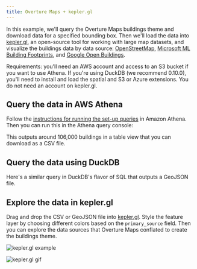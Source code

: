 ```yaml
---
title: Overture Maps + kepler.gl
---
```



In this example, we'll query the Overture Maps buildings theme and download data for a specified bounding box. Then we'll load the data into [kepler.gl](https://kepler.gl/demo), an open-source tool for working with large map datasets, and visualize the buildings data by data source: [OpenStreetMap](https://wiki.openstreetmap.org/wiki/Key:building), [Microsoft ML Building Footprints](https://github.com/microsoft/GlobalMLBuildingFootprints), and [Google Open Buildings](https://sites.research.google/open-buildings/).

Requirements: you'll need an AWS account and access to an S3 bucket if you want to use Athena. If you're using DuckDB (we recommend 0.10.0), you'll need to install and load the spatial and S3 or Azure extensions. You do not need an account on kepler.gl.

## Query the data in AWS Athena

Follow the [instructions for running the set-up queries](/getting-data/cloud-services) in Amazon Athena. Then you can run this in the Athena query console:

<QueryBuilder query={HyderabadBuildingsAthena}></QueryBuilder>

This outputs around 106,000 buildings in a table view that you can download as a CSV file.

## Query the data using DuckDB
Here's a similar query in DuckDB's flavor of SQL that outputs a GeoJSON file.

<QueryBuilder query={HyderabadBuildingsDuckDB}></QueryBuilder>

## Explore the data in kepler.gl 
Drag and drop the CSV or GeoJSON file into [kepler.gl](https://kepler.gl/demo). Style the feature layer by choosing different colors based on the `primary_source` field. Then you can explore the data sources that Overture Maps conflated to create the buildings theme.

![kepler.gl example](/img/kepler-overture-hyderabad.png)

![kepler.gl gif](/img/kepler_overture_buildings_hyderabad.gif)
